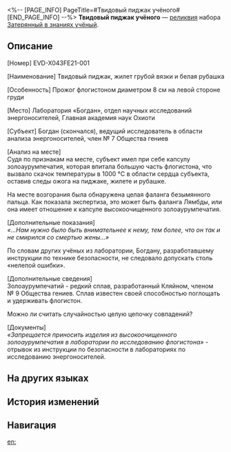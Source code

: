 <%-- [PAGE_INFO]
PageTitle=#Твидовый пиджак учёного#
[END_PAGE_INFO] --%>
{{Реликвия Инфобокс
|id          = 61223
|Изображение = Предмет Твидовый пиджак учёного.png
|Набор       = Затерянный в знаниях учёный
|Предмет     = Тело
|Упоминания  = 
}}
{{Описание|Твидовый пиджак и вязаная жилетка - классическое сочетание в академии. Долговечная ткань идеально подходит для носки приглашёнными учёными.}}
'''Твидовый пиджак учёного''' — [[реликвия]] набора [[Затерянный в знаниях учёный]].

==Описание==
[Номер] EVD-X043FE21-001

[Наименование] Твидовый пиджак, жилет грубой вязки и белая рубашка

[Особенность] Прожог флогистоном диаметром 8 см на левой стороне груди

[Место] Лаборатория «Богдан», отдел научных исследований энергоносителей, Главная академия наук Охиоти

[Субъект] Богдан (скончался), ведущий исследователь в области анализа энергоносителей, член №&nbsp;7 Общества гениев

[Анализ на месте]<br />Судя по признакам на месте, субъект имел при себе капсулу золоаурумпечатия, которая впитала большую часть флогистона, что вызвало скачок температуры в 1000 °C в области сердца субъекта, оставив следы ожога на пиджаке, жилете и рубашке.

На месте возгорания была обнаружена целая фаланга безымянного пальца. Как показала экспертиза, это может быть фаланга Лямбды, или она имеет отношение к капсуле высокоочищенного золоаурумпечатия.

[Дополнительные показания]<br />''«...Нам нужно было быть внимательнее к нему, тем более, что он так и не смирился со смертью жены...»''

По словам других учёных из лаборатории, Богдану, разработавшему инструкции по технике безопасности, не следовало допускать столь «нелепой ошибки».

[Дополнительные сведения]<br />Золоаурумпечатий - редкий сплав, разработанный Кляйном, членом №&nbsp;9 Общества гениев. Сплав известен своей способностью поглощать и удерживать флогистон.

Можно ли считать случайностью целую цепочку совпадений?

[Документы]<br />''«Запрещается приносить изделия из высокоочищенного золоаурумпечатия в лаборатории по исследованию флогистона»'' - отрывок из инструкции по безопасности в лабораториях по исследованию энергоносителей.

==На других языках==
{{На других языках
|en   = Scholar's Tweed Jacket
|zhs  = 学者的粗纺外套
|zht  = 學者的粗紡外套
|ja   = {{Rubi|学者|がくしゃ}}のツイードジャケット
|ko   = 학자의 트위드 재킷
|es   = Chaqueta de paño del erudito
|fr   = Veste en tweed d'érudit
|ru   = Твидовый пиджак учёного
|th   = Scholar's Tweed Jacket
|vi   = Áo Khoác Vải Tuýt Của Học Giả
|de   = Tweedjacke des Gelehrten
|id   = Scholar's Tweed Jacket
|pt   = Jaqueta de Lã da Erudita
}}

==История изменений==
{{История изменений|3.5}}

==Навигация==
{{Набор Реликвий Навбокс|Затерянный в знаниях учёный}}

[[en:]]